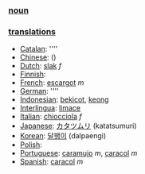 === [[noun]] ===

=== [[translation]]s ===

*[[Catalan]]: [[]] ''''
*[[Chinese]]: [[]] ()
*[[Dutch]]: [[slak]] ''f''
*[[Finnish]]: [[]]
*[[French]]: [[escargot]] ''m''
*[[German]]: [[]] ''''
*[[Indonesian]]: [[bekicot]], [[keong]]
*[[Interlingua]]: [[limace]]
*[[Italian]]: [[chiocciola]] ''f''
*[[Japanese]]: [[カタツムリ]] (katatsumuri)
*[[Korean]]: [[달팽이]] (dalpaengi)
*[[Polish]]: [[]]
*[[Portuguese]]: [[caramujo]] ''m'', [[caracol]] ''m''
*[[Spanish]]: [[caracol]] ''m''